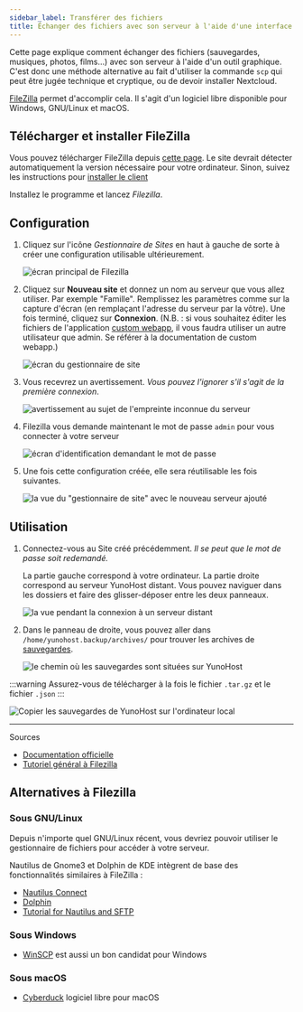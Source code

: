 ```yaml
---
sidebar_label: Transférer des fichiers
title: Échanger des fichiers avec son serveur à l'aide d'une interface graphique
---
```


Cette page explique comment échanger des fichiers (sauvegardes, musiques, photos, films...) avec son serveur à l'aide d'un outil graphique. C'est donc une méthode alternative au fait d'utiliser la commande `scp` qui peut être jugée technique et cryptique, ou de devoir installer Nextcloud.

[FileZilla](https://filezilla-project.org/) permet d'accomplir cela. Il s'agit d'un logiciel libre disponible pour Windows, GNU/Linux et macOS.

## Télécharger et installer FileZilla

Vous pouvez télécharger FileZilla depuis [cette page](https://filezilla-project.org/download.php?type=client). Le site devrait détecter automatiquement la version nécessaire pour votre ordinateur. Sinon, suivez les instructions pour [installer le client](https://wiki.filezilla-project.org/Client_Installation)

Installez le programme et lancez *Filezilla*.

## Configuration

1. Cliquez sur l'icône *Gestionnaire de Sites* en haut à gauche de sorte à créer une configuration utilisable ultérieurement.

   ![écran principal de Filezilla](/img/filezilla_1.png)

2. Cliquez sur **Nouveau site** et donnez un nom au serveur que vous allez utiliser. Par exemple "Famille". Remplissez les paramètres comme sur la capture d'écran (en remplaçant l'adresse du serveur par la vôtre). Une fois terminé, cliquez sur **Connexion**. (N.B. : si vous souhaitez éditer les fichiers de l'application [custom webapp](https://github.com/YunoHost-Apps/my_webapp_ynh), il vous faudra utiliser un autre utilisateur que admin. Se référer à la documentation de custom webapp.)

   ![écran du gestionnaire de site](/img/filezilla_2.png)

3. Vous recevrez un avertissement. *Vous pouvez l'ignorer s'il s'agit de la première connexion*.

   ![avertissement au sujet de l'empreinte inconnue du serveur](/img/filezilla_3.png)

4. Filezilla vous demande maintenant le mot de passe `admin` pour vous connecter à votre serveur

   ![écran d'identification demandant le mot de passe](/img/filezilla_4.png)

5. Une fois cette configuration créée, elle sera réutilisable les fois suivantes.

   ![la vue du "gestionnaire de site" avec le nouveau serveur ajouté](/img/filezilla_5.png)

## Utilisation

1. Connectez-vous au Site créé précédemment. *Il se peut que le mot de passe soit redemandé.*

   La partie gauche correspond à votre ordinateur. La partie droite correspond au serveur YunoHost distant. Vous pouvez naviguer dans les dossiers et faire des glisser-déposer entre les deux panneaux.

   ![la vue pendant la connexion à un serveur distant](/img/filezilla_6.png)

2. Dans le panneau de droite, vous pouvez aller dans `/home/yunohost.backup/archives/` pour trouver les archives de [sauvegardes](/admin/backups/).

   ![le chemin où les sauvegardes sont situées sur YunoHost](/img/filezilla_7.png)

:::warning
<FAIcon icon="fa-cloud-download"/> Assurez-vous de télécharger à la fois le fichier `.tar.gz` et le fichier `.json`
:::

![Copier les sauvegardes de YunoHost sur l'ordinateur local](/img/filezilla_8.png)

---

Sources

- [Documentation officielle](https://wiki.filezilla-project.org/FileZilla_Client_Tutorial_(fr))
- [Tutoriel général à Filezilla](https://www.rc.fas.harvard.edu/resources/documentation/sftp-file-transfer/)

## Alternatives à Filezilla

### Sous GNU/Linux

Depuis n'importe quel GNU/Linux récent, vous devriez pouvoir utiliser le gestionnaire de fichiers pour accéder à votre serveur.

Nautilus de Gnome3 et Dolphin de KDE intègrent de base des fonctionnalités similaires à FileZilla :

- [Nautilus Connect](https://help.gnome.org/users/gnome-help/stable/nautilus-connect.html.en)
- [Dolphin](https://docs.kde.org/stable5/en/dolphin/dolphin/location-bar.html#location-bar-editable-kioslaves)
- [Tutorial for Nautilus and SFTP](https://www.techrepublic.com/article/how-to-use-linux-file-manager-to-connect-to-an-sftp-server/)

### Sous Windows

- [WinSCP](https://winscp.net/) est aussi un bon candidat pour Windows

### Sous macOS

- [Cyberduck](https://cyberduck.io/) logiciel libre pour macOS
